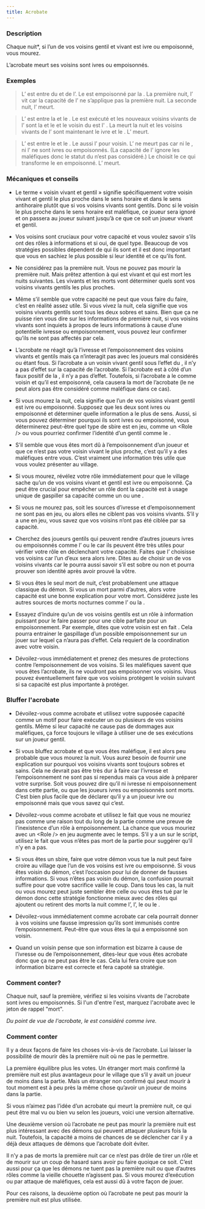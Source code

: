 ```yaml
---
title: Acrobate
---
```



<Role ACROBATE header />

### Description

Chaque nuit*, si l’un de vos voisins gentil et vivant est ivre ou empoisonné, vous mourez.

L’acrobate meurt ses voisins sont ivres ou empoisonnés. 

### Exemples 

> L’<Role ACROBATE /> est entre du <Role LYCANTHROPE /> et de l’<Role AMNESIQUE />. Le <Role LYCANTHROPE /> est empoisonné par la <Role VEUVE_NOIRE />. La première nuit, l’<Role ACROBATE /> vit car la capacité de l’<Role ACROBATE /> ne s’applique pas la première nuit. La seconde nuit, l’<Role ACROBATE /> meurt.

> L’<Role ACROBATE /> est entre la <Role GITANE /> et le <Role SOLDAT />. Le <Role SOLDAT /> est exécuté et les nouveaux voisins vivants de l’<Role ACROBATE /> sont la <Role GITANE /> et le <Role BOOMDANDY /> et le voisin du <Role BOOMDANDY /> est l'<Role HERBORISTE /> . La <Role GITANE /> meurt la nuit et les voisins vivants de l’<Role ACROBATE /> sont maintenant le <Role MARIN /> ivre et le <Role BOOMDANDY />. L’<Role ACROBATE /> meurt.

> L’<Role ACROBATE /> est entre le <Role IMP /> et le <Role REVEUR />. Le <Role IMP /> aussi l’<Role HORLOGER /> pour voisin. L’<Role ACROBATE /> ne meurt pas car ni le <Role REVEUR />, ni l’<Role HORLOGER /> ne sont ivres ou empoisonnés. (La capacité de l’<Role ACROBATE /> ignore les maléfiques donc le statut du <Role IMP /> n’est pas considéré.) Le <Role CHARMEUR_DE_SERPENT /> choisit le <Role IMP /> ce qui transforme le <Role IMP /> en <Role CHARMEUR_DE_SERPENT /> empoisonné. L’<Role ACROBATE /> meurt.

### Mécaniques et conseils

- Le terme « voisin vivant et gentil » signifie spécifiquement votre voisin vivant et gentil le plus proche dans le sens horaire et dans le sens antihoraire plutôt que si vos voisins vivants sont gentils. Donc si le voisin le plus proche dans le sens horaire est maléfique, ce joueur sera ignoré et on passera au joueur suivant jusqu’à ce que ce soit un joueur vivant et gentil.

- Vos voisins sont cruciaux pour votre capacité et vous voulez savoir s’ils ont des rôles à informations et si oui, de quel type. Beaucoup de vos stratégies possibles dépendent de qui ils sont et il est donc important que vous en sachiez le plus possible si leur identité et ce qu’ils font.

- Ne considérez pas la première nuit. Vous ne pouvez pas mourir la première nuit. Mais prêtez attention à qui est vivant et qui est mort les nuits suivantes. Les vivants et les morts vont déterminer quels sont vos voisins vivants gentils les plus proches.

- Même s’il semble que votre capacité ne peut que vous faire du faire, c’est en réalité assez utile. Si vous vivez la nuit, cela signifie que vos voisins vivants gentils sont tous les deux sobres et sains. Bien que ça ne puisse rien vous dire sur les informations de première nuit, si vos voisins vivants sont inquiets à propos de leurs informations à cause d’une potentielle ivresse ou empoisonnement, vous pouvez leur confirmer qu’ils ne sont pas affectés par cela. 

- L’acrobate ne réagit qu’à l’ivresse et l’empoisonnement des voisins vivants et gentils mais ça n’interagit pas avec les joueurs mal considérés ou étant fous. Si l’acrobate a un voisin vivant gentil sous l’effet du <Role MANIPULATEUR />, il n’y a pas d’effet sur la capacité de l’acrobate. Si l’acrobate est à côté d’un faux positif de la <Role VOYANTE />, il n’y a pas d’effet. Toutefois, si l’acrobate a le <Role RECLUS /> comme voisin et qu’il est empoisonné, cela causera la mort de l’acrobate (le <Role RECLUS /> ne peut alors pas être considéré comme maléfique dans ce cas).

- Si vous mourez la nuit, cela signifie que l’un de vos voisins vivant gentil est ivre ou empoisonné. Supposez que les deux sont ivres ou empoisonné et déterminer quelle information a le plus de sens. Aussi, si vous pouvez déterminer pourquoi ils sont ivres ou empoisonné, vous déterminerez peut-être quel type de sbire est en jeu, comme un <Role <Role EMPOISONNEUR /> /> ou vous pourriez confirmer l’identité d’un gentil comme le <Role MARIN />.

- S’il semble que vous êtes mort dû à l’empoisonnement d’un joueur et que ce n’est pas votre voisin vivant le plus proche, c’est qu’il y a des maléfiques entre vous. C’est vraiment une information très utile que vous voulez présenter au village.

- Si vous mourez, révélez votre rôle immédiatement pour que le village sache qu’un de vos voisins vivant et gentil est ivre ou empoisonné. Ça peut être crucial pour empêcher un rôle dont la capacité est à usage unique de gaspiller sa capacité comme un <Role MERCENAIRE /> ou une <Role COUTURIERE />.

- Si vous ne mourez pas, soit les sources d’ivresse et d’empoisonnement ne sont pas en jeu, ou alors elles ne ciblent pas vos voisins vivants. S’il y a une <Role VEUVE_NOIRE /> en jeu, vous savez que vos voisins n’ont pas été ciblée par sa capacité.

- Cherchez des joueurs gentils qui peuvent rendre d’autres joueurs ivres ou empoisonnés comme l’<Role AUBERGISTE /> ou le <Role MARIN /> car ils peuvent être très utiles pour vérifier votre rôle en déclenchant votre capacité. Faites que l’<Role AUBERGISTE /> choisisse vos voisins car l’un d’eux sera alors ivre. Dites au <Role MARIN /> de choisir un de vos voisins vivants car le <Role MARIN /> pourra aussi savoir s’il est sobre ou non et pourra prouver son identité après avoir prouvé la vôtre.

- Si vous êtes le seul mort de nuit, c’est probablement une attaque classique du démon. Si vous un mort parmi d’autres, alors votre capacité est une bonne explication pour votre mort. Considérez juste les autres sources de morts nocturnes comme l’<Role ASSASSIN /> ou la <Role COMMERE />.

- Essayez d’induire qu’un de vos voisins gentils est un rôle à information puissant pour le faire passer pour une cible parfaite pour un empoisonnement. Par exemple, dites que votre voisin <Role HORLOGER /> est en fait <Role AERONAUTE />. Cela pourra entrainer le gaspillage d’un possible empoisonnement sur un jouer sur lequel ça n’aura pas d’effet. Cela requiert de la coordination avec votre voisin. 

- Dévoilez-vous immédiatement et prenez des mesures de protections contre l’empoisonnement de vos voisins. Si les maléfiques savent que vous êtes l’acrobate, ils ne voudront pas empoisonner vos voisins. Vous pouvez éventuellement faire que vos voisins protègent le voisin suivant si sa capacité est plus importante à protéger.

### Bluffer l'acrobate

- Dévoilez-vous comme acrobate et utilisez votre supposée capacité comme un motif pour faire exécuter un ou plusieurs de vos voisins gentils. Même si leur capacité ne cause pas de dommages aux maléfiques, ça force toujours le village à utiliser une de ses exécutions sur un joueur gentil.

- Si vous bluffez acrobate et que vous êtes maléfique, il est alors peu probable que vous mourez la nuit. Vous aurez besoin de fournir une explication sur pourquoi vos voisins vivants sont toujours sobres et sains. Cela ne devrait pas être très dur à faire car l’ivresse et l’empoisonnement ne sont pas si rependus mais ça vous aide à préparer votre surprise. Soit vous pouvez dire qu’il ni ivresse ni empoisonnement dans cette partie, ou que les joueurs ivres ou empoisonnés sont morts. C’est bien plus facile que de déclarer qu’il y a un joueur ivre ou empoisonné mais que vous savez qui c’est.

- Dévoilez-vous comme acrobate et utilisez le fait que vous ne mouriez pas comme une raison tout du long de la partie comme une preuve de l’inexistence d’un rôle à empoisonnement. La chance que vous mouriez avec un <Role <Role EMPOISONNEUR /> /> en jeu augmente avec le temps. S’il y a un <Role EMPOISONNEUR /> sur le script, utilisez le fait que vous n’êtes pas mort de la partie pour suggérer qu’il n’y en a pas. 

- Si vous êtes un sbire, faire que votre démon vous tue la nuit peut faire croire au village que l’un de vos voisins est ivre ou empoisonné. Si vous êtes voisin du démon, c’est l’occasion pour lui de donner de fausses informations. Si vous n’êtes pas voisin du démon, la confusion pourrait suffire pour que votre sacrifice vaille le coup. Dans tous les cas, la nuit ou vous mourez peut juste sembler être celle ou vous êtes tué par le démon donc cette stratégie fonctionne mieux avec des rôles qui ajoutent ou retirent des morts la nuit comme l’<Role AUBERGISTE />, l’<Role HERBORISTE />, le <Role SOLDAT /> ou le <Role CONSPIRATEUR />. 

- Dévoilez-vous immédiatement comme acrobate car cela pourrait donner à vos voisins une fausse impression qu’ils sont immunisés contre l’empoisonnement. Peut-être que vous êtes la <Role VEUVE_NOIRE /> qui a empoisonné son voisin.

- Quand un voisin pense que son information est bizarre à cause de l’ivresse ou de l’empoisonnement, dites-leur que vous êtes acrobate donc que ça ne peut pas être le cas. Cela lui fera croire que son information bizarre est correcte et fera capoté sa stratégie. 

### Comment conter?

Chaque nuit, sauf la première, vérifiez si les voisins vivants de l'acrobate sont ivres ou empoisonnés. Si l'un d'entre l'est, marquez l'acrobate avec le jeton de rappel "mort".

_Du point de vue de l'acrobate, le <Role SOULARD /> est considéré comme ivre._

### Comment conter 

Il y a deux façons de faire les choses vis-à-vis de l’acrobate. Lui laisser la possibilité de mourir dès la première nuit où ne pas le permettre.

La première équilibre plus les votes. Un étranger mort mais confirmé la première nuit est plus avantageux pour le village que s’il y avait un joueur de moins dans la partie. Mais un étranger non confirmé qui peut mourir à tout moment est à peu près la même chose qu’avoir un joueur de moins dans la partie.

Si vous n’aimez pas l’idée d’un acrobate qui meurt la première nuit, ce qui peut être mal vu ou bien vu selon les joueurs, voici une version alternative.

Une deuxième version où l’acrobate ne peut pas mourir la première nuit est plus intéressant avec des démons qui peuvent attaquer plusieurs fois la nuit. Toutefois, la capacité a moins de chances de se déclencher car il y a déjà deux attaques de démons que l’acrobate doit éviter.

Il n’y a pas de morts la première nuit car ce n’est pas drôle de tirer un rôle et de mourir sur un coup de hasard sans avoir pu faire quoique ce soit. C’est aussi pour ça que les démons ne tuent pas la première nuit ou que d’autres rôles comme la vieille chouette n’agissent pas. Si vous mourez d’exécution ou par attaque de maléfiques, cela est aussi dû à votre façon de jouer.

Pour ces raisons, la deuxième option où l’acrobate ne peut pas mourir la première nuit est plus utilisée.




